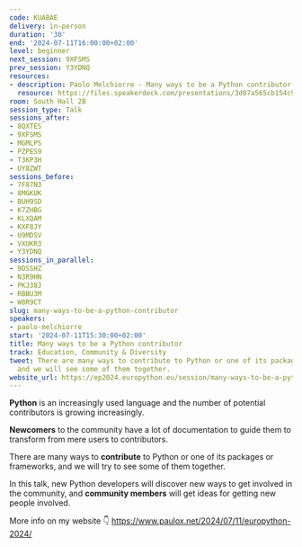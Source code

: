 ```yaml
---
code: KUABAE
delivery: in-person
duration: '30'
end: '2024-07-11T16:00:00+02:00'
level: beginner
next_session: 9XFSMS
prev_session: Y3YDNQ
resources:
- description: Paolo Melchiorre - Many ways to be a Python contributor
  resource: https://files.speakerdeck.com/presentations/3d07a565cb154c98a8698d0dc701f5d5/Paolo_Melchiorre_-_Many_ways_to_be_a_Python_contributor.pdf
room: South Hall 2B
session_type: Talk
sessions_after:
- 8QXTES
- 9XFSMS
- MGMLPS
- PZPES9
- T3KP3H
- UY8ZWT
sessions_before:
- 7F87N3
- 8MGKUK
- BUH9SD
- K7ZHBG
- KLXQAM
- KXF8JY
- U9MDSV
- VXUKR3
- Y3YDNQ
sessions_in_parallel:
- 9DSSHZ
- N3R9HN
- PKJ38J
- RBBU3M
- W8R9CT
slug: many-ways-to-be-a-python-contributor
speakers:
- paolo-melchiorre
start: '2024-07-11T15:30:00+02:00'
title: Many ways to be a Python contributor
track: Education, Community & Diversity
tweet: There are many ways to contribute to Python or one of its packages or frameworks,
  and we will see some of them together.
website_url: https://ep2024.europython.eu/session/many-ways-to-be-a-python-contributor
---
```


**Python** is an increasingly used language and the number of potential contributors is growing increasingly.

**Newcomers** to the community have a lot of documentation to guide them to transform from mere users to contributors.

There are many ways to **contribute** to Python or one of its packages or frameworks, and we will try to see some of them together.

In this talk, new Python developers will discover new ways to get involved in the community, and **community members** will get ideas for getting new people involved.

More info on my website 👇
https://www.paulox.net/2024/07/11/europython-2024/
